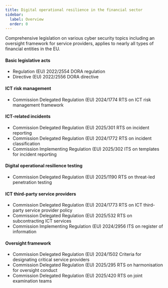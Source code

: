 ```yaml
---
title: Digital operational resilience in the financial sector
sidebar:
  label: Overview
  order: 0
---
```


Comprehensive legislation on various cyber security topics including an oversight framework for service providers, applies to nearly all types of financial entities in the EU.

#### Basic legislative acts

- Regulation (EU) 2022/2554 DORA regulation
- Directive (EU) 2022/2556 DORA directive

#### ICT risk management

- Commission Delegated Regulation (EU) 2024/1774 RTS on ICT risk management framework

#### ICT-related incidents

- Commission Delegated Regulation (EU) 2025/301 RTS on incident reporting
- Commission Delegated Regulation (EU) 2024/1772 RTS on incident classification
- Commission Implementing Regulation (EU) 2025/302 ITS on templates for incident reporting

#### Digital operational resilience testing

- Commission Delegated Regulation (EU) 2025/1190 RTS on threat-led penetration testing

#### ICT third-party service providers

- Commission Delegated Regulation (EU) 2024/1773 RTS on ICT third-party service provider policy
- Commission Delegated Regulation (EU) 2025/532 RTS on subcontracting ICT services
- Commission Implementing Regulation (EU) 2024/2956 ITS on register of information

#### Oversight framework

- Commission Delegated Regulation (EU) 2024/1502 Criteria for designating critical service providers
- Commission Delegated Regulation (EU) 2025/295 RTS on harmonisation for oversight conduct
- Commission Delegated Regulation (EU) 2025/420 RTS on joint examination teams
